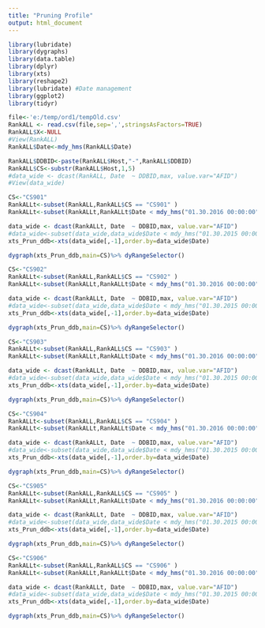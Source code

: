 ```yaml
---
title: "Pruning Profile"
output: html_document
---
```



```r
library(lubridate)
library(dygraphs)
library(data.table)
library(dplyr)
library(xts)
library(reshape2)
library(lubridate) #Date management
library(ggplot2)
library(tidyr)

file<-'e:/temp/ord1/tempOld.csv'
RankALL <- read.csv(file,sep=',',stringsAsFactors=TRUE)
RankALL$X<-NULL
#View(RankALL)
RankALL$Date<-mdy_hms(RankALL$Date)

RankALL$DDBID<-paste(RankALL$Host,"-",RankALL$DDBID)
RankALL$CS<-substr(RankALL$Host,1,5)
#data_wide <- dcast(RankALL, Date  ~ DDBID,max, value.var="AFID")
#View(data_wide)
```


```r
CS<-"CS901"
RankALLt<-subset(RankALL,RankALL$CS == "CS901" )
RankALLt<-subset(RankALLt,RankALLt$Date < mdy_hms("01.30.2016 00:00:00"))

data_wide <- dcast(RankALLt, Date  ~ DDBID,max, value.var="AFID")
#data_wide<-subset(data_wide,data_wide$Date < mdy_hms("01.30.2015 00:00:00"))
xts_Prun_ddb<-xts(data_wide[,-1],order.by=data_wide$Date)

dygraph(xts_Prun_ddb,main=CS)%>% dyRangeSelector()
```



```r
CS<-"CS902"
RankALLt<-subset(RankALL,RankALL$CS == "CS902" )
RankALLt<-subset(RankALLt,RankALLt$Date < mdy_hms("01.30.2016 00:00:00"))

data_wide <- dcast(RankALLt, Date  ~ DDBID,max, value.var="AFID")
#data_wide<-subset(data_wide,data_wide$Date < mdy_hms("01.30.2015 00:00:00"))
xts_Prun_ddb<-xts(data_wide[,-1],order.by=data_wide$Date)

dygraph(xts_Prun_ddb,main=CS)%>% dyRangeSelector()
```


```r
CS<-"CS903"
RankALLt<-subset(RankALL,RankALL$CS == "CS903" )
RankALLt<-subset(RankALLt,RankALLt$Date < mdy_hms("01.30.2016 00:00:00"))

data_wide <- dcast(RankALLt, Date  ~ DDBID,max, value.var="AFID")
#data_wide<-subset(data_wide,data_wide$Date < mdy_hms("01.30.2015 00:00:00"))
xts_Prun_ddb<-xts(data_wide[,-1],order.by=data_wide$Date)

dygraph(xts_Prun_ddb,main=CS)%>% dyRangeSelector()
```


```r
CS<-"CS904"
RankALLt<-subset(RankALL,RankALL$CS == "CS904" )
RankALLt<-subset(RankALLt,RankALLt$Date < mdy_hms("01.30.2016 00:00:00"))

data_wide <- dcast(RankALLt, Date  ~ DDBID,max, value.var="AFID")
#data_wide<-subset(data_wide,data_wide$Date < mdy_hms("01.30.2015 00:00:00"))
xts_Prun_ddb<-xts(data_wide[,-1],order.by=data_wide$Date)

dygraph(xts_Prun_ddb,main=CS)%>% dyRangeSelector()
```


```r
CS<-"CS905"
RankALLt<-subset(RankALL,RankALL$CS == "CS905" )
RankALLt<-subset(RankALLt,RankALLt$Date < mdy_hms("01.30.2016 00:00:00"))

data_wide <- dcast(RankALLt, Date  ~ DDBID,max, value.var="AFID")
#data_wide<-subset(data_wide,data_wide$Date < mdy_hms("01.30.2015 00:00:00"))
xts_Prun_ddb<-xts(data_wide[,-1],order.by=data_wide$Date)

dygraph(xts_Prun_ddb,main=CS)%>% dyRangeSelector()
```


```r
CS<-"CS906"
RankALLt<-subset(RankALL,RankALL$CS == "CS906" )
RankALLt<-subset(RankALLt,RankALLt$Date < mdy_hms("01.30.2016 00:00:00"))

data_wide <- dcast(RankALLt, Date  ~ DDBID,max, value.var="AFID")
#data_wide<-subset(data_wide,data_wide$Date < mdy_hms("01.30.2015 00:00:00"))
xts_Prun_ddb<-xts(data_wide[,-1],order.by=data_wide$Date)

dygraph(xts_Prun_ddb,main=CS)%>% dyRangeSelector()
```
